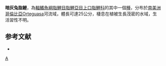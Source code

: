 {{Speciesbox 
| genus = Leporinus
| species = subniger
| authority = [[Fowler|Fowler]], 1943
| status = LC
| status_system = IUCN3.1
}}
'''暗灰兔脂鯉'''，為[[輻鰭魚綱|輻鰭魚綱]][[脂鯉目|脂鯉目]][[脂鯉亞目|脂鯉亞目]][[上口脂鯉科|上口脂鯉科]]的其中一個[[種|種]]，分布於[[南美洲|南美洲]][[哥倫比亞|哥倫比亞]]Orteguasa河流域，體長可達25公分，棲息在植被生長茂密的水域，生活習性不明。

==参考文献==
{{refbegin}}
*{{FishBase_species|genus=Leporinus|species=subniger|year=2013|month=9}}
{{refend}}
{{Taxonbar}}

[[Category:兔脂鯉屬|A]]